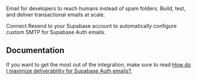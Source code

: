 Email for developers to reach humans instead of spam folders. Build, test, and deliver transactional emails at scale.

Connect Resend to your Supabase account to automatically configure custom SMTP for Supabase Auth emails. 

## Documentation

If you want to get the most out of the integration, make sure to read [How do I maximize deliverability for Supabase Auth emails?](https://resend.com/docs/knowledge-base/how-do-i-maximize-deliverability-for-supabase-auth-emails).